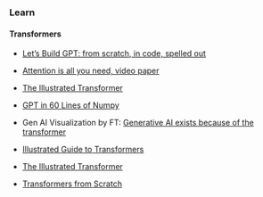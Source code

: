 ### Learn



#### Transformers

- [Let's Build GPT: from scratch, in code, spelled out](https://www.youtube.com/watch?v=kCc8FmEb1nY)
- [Attention is all you need, video paper](https://www.youtube.com/watch?v=iDulhoQ2pro)
- [The Illustrated Transformer](https://jalammar.github.io/illustrated-transformer/)
- [GPT in 60 Lines of Numpy](https://jaykmody.com/blog/gpt-from-scratch/)
- Gen AI Visualization by FT: [Generative AI exists because of the transformer](https://ig.ft.com/generative-ai/)

- [Illustrated Guide to Transformers](https://www.youtube.com/watch?v=4Bdc55j80l8)
- [The Illustrated Transformer](https://jalammar.github.io/illustrated-transformer/)
- [Transformers from Scratch](https://e2eml.school/transformers.html)